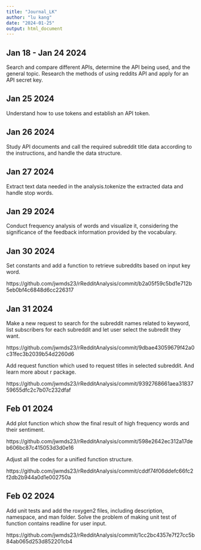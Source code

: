 ```yaml
---
title: "Journal_LK"
author: "lu kang"
date: "2024-01-25"
output: html_document
---
```


## Jan 18 - Jan 24 2024

Search and compare different APIs, determine the API being used, and the general topic. Research the methods of using reddits API and apply for an API secret key.

## Jan 25 2024

Understand how to use tokens and establish an API token.

## Jan 26 2024

Study API documents and call the required subreddit title data according to the instructions, and handle the data structure.

## Jan 27 2024

Extract text data needed in the analysis.tokenize the extracted data and handle stop words.

## Jan 29 2024

Conduct frequency analysis of words and visualize it, considering the significance of the feedback information provided by the vocabulary.

## Jan 30 2024

Set constants and add a function to retrieve subreddits based on input key word.

https://github.com/jwmds23/rRedditAnalysis/commit/b2a05f59c5bd1e712b5eb0bf4c6848d6cc226317


## Jan 31 2024

Make a new request to search for the subreddit names related to keyword, list subscribers for each subreddit and let user select the subredit they want.

https://github.com/jwmds23/rRedditAnalysis/commit/9dbae43059679f42a0c31fec3b2039b54d2260d6

Add request function which used to request titles in selected subreddit. And learn more about r package.

https://github.com/jwmds23/rRedditAnalysis/commit/9392768661aea3183759655dfc2c7b07c232dfaf

## Feb 01 2024

Add plot function which show the final result of high frequency words and their sentiment.

https://github.com/jwmds23/rRedditAnalysis/commit/598e2642ec312a17deb606bc87c415053d3d0e16

Adjust all the codes for a unified function structure.

https://github.com/jwmds23/rRedditAnalysis/commit/cddf74f06ddefc66fc2f2db2b944a0d1e002750a

## Feb 02 2024

Add unit tests and add the roxygen2 files, including description, namespace, and man folder.
Solve the problem of making unit test of function contains readline for user input.

https://github.com/jwmds23/rRedditAnalysis/commit/1cc2bc4357e7f27cc5b84ab065d253d852201cb4













